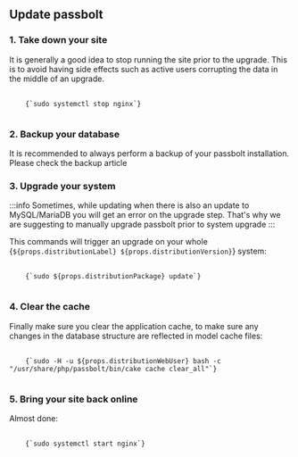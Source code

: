 ## Update passbolt

### 1. Take down your site
   It is generally a good idea to stop running the site prior to the upgrade. This is to avoid having side effects such as active users corrupting the data in the middle of an upgrade.

<pre className="prism-code language-bash">
  <code>
    {`sudo systemctl stop nginx`}
  </code>
</pre> 

### 2. Backup your database
It is recommended to always perform a backup of your passbolt installation. Please check the backup article

### 3. Upgrade your system
   
:::info
    Sometimes, while updating when there is also an update to MySQL/MariaDB you will get an error on the upgrade step. That's why we are suggesting to manually upgrade passbolt prior to system upgrade
:::

This commands will trigger an upgrade on your whole {`${props.distributionLabel} ${props.distributionVersion}`} system:

<pre className="prism-code language-bash">
  <code>
    {`sudo ${props.distributionPackage} update`}
  </code>
</pre>

### 4. Clear the cache
Finally make sure you clear the application cache, to make sure any changes in the database structure are reflected in model cache files:
<pre className="prism-code language-bash">
  <code>
    {`sudo -H -u ${props.distributionWebUser} bash -c "/usr/share/php/passbolt/bin/cake cache clear_all"`}
  </code>
</pre>

### 5. Bring your site back online
Almost done:
<pre className="prism-code language-bash">
  <code>
    {`sudo systemctl start nginx`}
  </code>
</pre> 